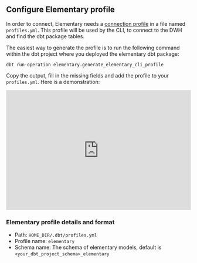 
## Configure Elementary profile

In order to connect, Elementary needs a [connection profile](https://docs.getdbt.com/dbt-cli/configure-your-profile) in a file named `profiles.yml`.
This profile will be used by the CLI, to connect to the DWH and find the dbt package tables.

The easiest way to generate the profile is to run the following command within the dbt project where you deployed the elementary dbt package:

```shell
dbt run-operation elementary.generate_elementary_cli_profile
```

Copy the output, fill in the missing fields and add the profile to your `profiles.yml`.
Here is a demonstration:

<Example resizeable>
  <div style="position: relative; padding-bottom: 64.90384615384616%; height: 0;">
    <iframe src="https://www.loom.com/embed/6eacaed618a746658a3c8e920d1d46b2" frameborder="0" webkitallowfullscreen mozallowfullscreen allowfullscreen style="position: absolute; top: 0; left: 0; width: 100%; height: 100%;">
    </iframe>
  </div>
</Example>


### Elementary profile details and format

- Path: `HOME_DIR/.dbt/profiles.yml`
- Profile name: `elementary`
- Schema name: The schema of elementary models, default is `<your_dbt_project_schema>_elementary`

<AllProfiles />